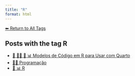 ```yaml
---
title: "R"
format: html
---
```


[⬅ Return to All Tags](../tags.qmd)

## Posts with the tag **R**

- [📘 👨‍💻 📄 📊 Modelos de Código em R para Usar com Quarto](/posts/programacao/modelos-r-quarto.html)
- [👨‍💻 Programação](/posts/programacao/index.html)
- [📄 📊 R](/posts/programacao/r/index.html)
